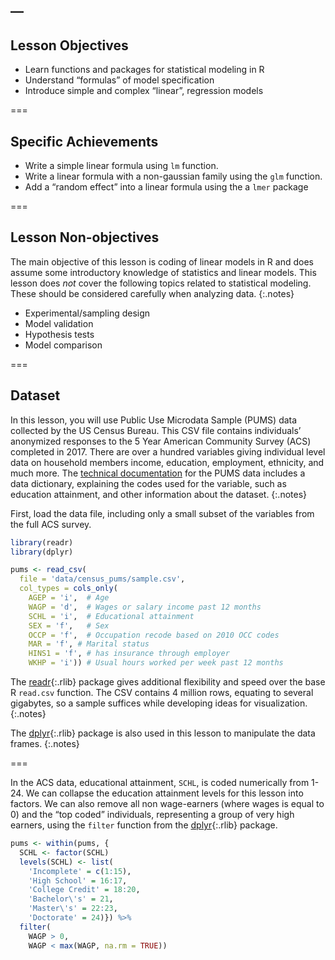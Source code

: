 ---
---

## Lesson Objectives

- Learn functions and packages for statistical modeling in R
- Understand "formulas" of model specification
- Introduce simple and complex "linear", regression models

===

## Specific Achievements

- Write a simple linear formula using `lm` function.
- Write a linear formula with a non-gaussian family using the `glm` function.
- Add a "random effect" into a linear formula using the a `lmer` package

===

## Lesson Non-objectives

The main objective of this lesson is coding of linear models in R and does assume some introductory knowledge of statistics and linear models. This lesson does *not* cover the following topics related to statistical modeling. These should be considered carefully when analyzing data.
{:.notes}

- Experimental/sampling design
- Model validation
- Hypothesis tests
- Model comparison

===

## Dataset

In this lesson, you will use Public Use Microdata Sample (PUMS) data collected by the US Census Bureau. This CSV file contains individuals’ anonymized responses to the 5 Year American Community Survey (ACS) completed in 2017. There are over a hundred variables giving individual level data on household members income, education, employment, ethnicity, and much more. The [technical documentation] for the PUMS data includes a data dictionary, explaining the codes used for the variable, such as education attainment, and other information about the dataset.
{:.notes}

First, load the data file, including only a small subset of the variables from the full ACS survey. 

```r
library(readr)
library(dplyr)

pums <- read_csv(
  file = 'data/census_pums/sample.csv',
  col_types = cols_only(
    AGEP = 'i',  # Age
    WAGP = 'd',  # Wages or salary income past 12 months
    SCHL = 'i',  # Educational attainment
    SEX = 'f',   # Sex
    OCCP = 'f',  # Occupation recode based on 2010 OCC codes
    MAR = 'f', # Marital status
    HINS1 = 'f', # has insurance through employer
    WKHP = 'i')) # Usual hours worked per week past 12 months
```

The [readr](){:.rlib} package gives additional flexibility and speed over the
base R `read.csv` function. The CSV contains 4 million rows, equating to several
gigabytes, so a sample suffices while developing ideas for visualization.
{:.notes}

The [dplyr](){:.rlib} package is also used in this lesson to manipulate the data frames.
{:.notes}

===

In the ACS data, educational attainment, `SCHL`, is coded numerically from 1-24. We can collapse the education attainment levels for this lesson into factors. We can also remove all non wage-earners (where wages is equal to 0) and the "top coded" individuals, representing a group of very high earners, using the `filter` function from the [dplyr](){:.rlib} package. 

```r
pums <- within(pums, {
  SCHL <- factor(SCHL)
  levels(SCHL) <- list(
    'Incomplete' = c(1:15),
    'High School' = 16:17,
    'College Credit' = 18:20,
    'Bachelor\'s' = 21,
    'Master\'s' = 22:23,
    'Doctorate' = 24)}) %>%
  filter(
    WAGP > 0,
    WAGP < max(WAGP, na.rm = TRUE))
```

[technical documentation]: https://www.census.gov/programs-surveys/acs/technical-documentation/pums/documentation.html